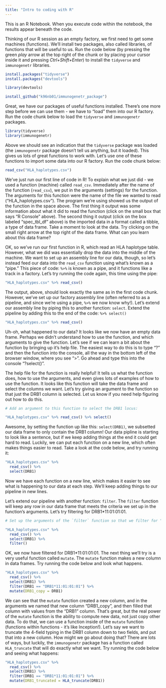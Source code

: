 ```yaml
---
title: "Intro to coding with R"
---
```


This is an R Notebook. When you execute code within the notebook, the results appear beneath the code.

Thinking of our R session as an empty factory, we first need to get some machines (functions). We'll install two packages, also called libraries, of functions that will be useful to us. Run the code below (by pressing the green *play* arrow at the top right of the chunk or by placing your cursor inside it and pressing *Ctrl+Shift+Enter*) to install the `tidyverse` and `immunogenetr` libraries.

```r
install.packages("tidyverse")
install.packages("devtools")

library(devtools)

install_github("k96nb01/immunogenetr_package")
```

Great, we have our packages of useful functions installed. There's one more step before we can use them - we have to "load" them into our R factory. Run the code chunk below to load the `tidyverse` and `immunogenetr` packages.

```r
library(tidyverse)
library(immunogenetr)
```
Above we should see an indication that the `tidyverse` package was loaded (the `immunogenetr` package doesn't tell us anything, but it loaded). This gives us lots of great functions to work with. Let's use one of these functions to import some data into our R factory. Run the code chunk below:

```r
read_csv("HLA_haplotypes.csv")
```

We've just run our first line of code in R! To explain what we just did - we used a function (machine) called `read_csv`. Immediately after the name of the function (`read_csv`), we put in the arguments (settings) for the function. The arguments for this function were the name of the file we wanted to read ("HLA_haplotypes.csv"). The program we're using showed us the output of the function in the space above. The first thing it output was some information about what it did to read the function (click on the small box that says "R Console" above). The second thing it output (click on the box labeled "spec_tbl_df" above) is the imported data in a format called a tibble, a type of data frame. Take a moment to look at the data. Try clicking on the small right arrow at the top right of the data frame. What can you learn about this data frame?



OK, so we've run our first function in R, which read an HLA haplotype table. However, what we did was essentially drop the data into the middle of the machine. We want to set up an assembly line for our data, though, so let's instead feed our data into the `read_csv` function using what's known as a "pipe." This piece of code: ` %>% ` is known as a pipe, and it functions like a track in a factory. Let's try running the code again, this time using the pipe:

```r
"HLA_haplotypes.csv" %>% read_csv()
```

The output, above, should look exactly the same as in the first code chunk. However, we've set up our factory assembly line (often referred to as a pipeline, and since we're using a pipe, ` %>% ` we now know why!). Let's extend our assembly line by piping this to another function: `select`. Extend the pipeline by adding this to the end of the code: `%>% select()`

```r
"HLA_haplotypes.csv" %>% read_csv()
```

Uh-oh, what happened to our data? It looks like we now have an empty data frame. Perhaps we didn't understand how to use the function, and which arguments to give the function. Let's see if we can learn a bit about the function by bringing up it's help file. The easiest way to do this is to type "?" and then the function into the console,  all the way in the bottom left of the browser window, where you see ">". Go ahead and type this into the console "?select()".


The help file for the function is really helpful! It tells us what the function does, how to use the arguments, and even gives lots of examples of how to use the function. It looks like this function will take the data frame and select the columns we want. Let's try giving an argument to the function so that just the DRB1 column is selected. Let us know if you need help figuring out how to do this.

```r
# Add an argument to this function to select the DRB1 locus:

"HLA_haplotypes.csv" %>% read_csv() %>% select()
```

Awesome, by setting the function up like this: `select(DRB1)`, we subsetted our data frame to only contain the DRB1 column! Our data pipline is starting to look like a sentence, but if we keep adding things at the end it could get hard to read. Luckily, we can put each function on a new line, which often makes things easier to read. Take a look at the code below, and try running it:

```r
"HLA_haplotypes.csv" %>% 
  read_csv() %>% 
  select(DRB1)
```

Now we have each function on a new line, which makes it easier to see what is happening to our data at each step. We'll keep adding things to our pipeline in new lines.

Let's extend our pipeline with another function: `filter`. The `filter` function will keep any row in our data frame that meets the criteria we set up in the function's arguments. Let's try filtering for DRB1*11:01:01:01.

```r
# Set up the arguments of the `filter` function so that we filter for "DRB1*11:01:01:01". Here's a hint: in R, saying something equals something else requires two equal signs (==), and make sure you put "DRB1*11:01:01:01" in quotes! 

"HLA_haplotypes.csv" %>% 
  read_csv() %>% 
  select(DRB1) %>% 
  filter()
```

OK, we now have filtered for DRB1*11:01:01:01. The next thing we'll try is a very useful function called `mutate`. The `mutate` function makes a new column in data frames. Try running the code below and look what happens.

```r
"HLA_haplotypes.csv" %>% 
  read_csv() %>% 
  select(DRB1) %>% 
  filter(DRB1 == "DRB1*11:01:01:01") %>% 
  mutate(DRB1_copy = DRB1)
```

We can see that the `mutate` function created a new column, and in the arguments we named that new column "DRB1_copy", and then filled that column with values from the "DRB1" column. That's great, but the real power of the `mutate` function is the ability to compute new data, not just copy other data. To do that, we can use a function inside of the `mutate` function (functions within functions - it's like Inception!). Let's say we want to truncate the 4-field typing in the DRB1 column down to two fields, and put that into a new column. How might we go about doing that? There are lots of ways, but luckily, the `immunogenetr` package has a function called `HLA_truncate` that will do exactly what we want. Try running the code below and seeing what happens:

```r
"HLA_haplotypes.csv" %>% 
  read_csv() %>% 
  select(DRB1) %>% 
  filter(DRB1 == "DRB1*11:01:01:01") %>% 
  mutate(DRB1_truncated = HLA_truncate(DRB1))
```


